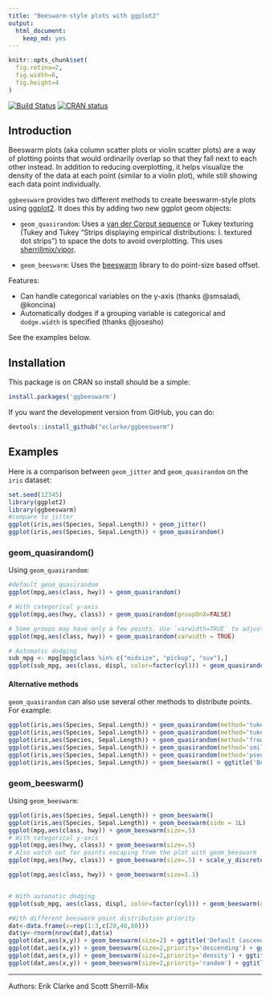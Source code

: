 ```yaml
---
title: "Beeswarm-style plots with ggplot2"
output: 
  html_document: 
    keep_md: yes
---
```

```r
knitr::opts_chunk$set(
  fig.retina=2,
  fig.width=6,
  fig.height=4
)
```

[![Build Status](https://travis-ci.org/eclarke/ggbeeswarm.svg?branch=master)](https://travis-ci.org/eclarke/ggbeeswarm)
[![CRAN status](https://www.r-pkg.org/badges/version/ggbeeswarm)](https://cran.r-project.org/package=ggbeeswarm)

## Introduction
Beeswarm plots (aka column scatter plots or violin scatter plots) are a way of plotting points that would ordinarily overlap so that they fall next to each other instead. In addition to reducing overplotting, it helps visualize the density of the data at each point (similar to a violin plot), while still showing each data point individually.

`ggbeeswarm` provides two different methods to create beeswarm-style plots using [ggplot2](http://ggplot2.org). It does this by adding two new ggplot geom objects:

- `geom_quasirandom`: Uses a [van der Corput sequence](http://en.wikipedia.org/wiki/Van_der_Corput_sequence) or Tukey texturing (Tukey and Tukey "Strips displaying empirical distributions: I. textured dot strips") to space the dots to avoid overplotting. This uses [sherrillmix/vipor](https://github.com/sherrillmix/vipor).

- `geom_beeswarm`: Uses the [beeswarm](https://cran.r-project.org/web/packages/beeswarm/index.html) library to do point-size based offset. 

Features: 

- Can handle categorical variables on the y-axis (thanks @smsaladi, @koncina)
- Automatically dodges if a grouping variable is categorical and `dodge.width` is specified (thanks @josesho)

See the examples below.


## Installation

This package is on CRAN so install should be a simple:
```r
install.packages('ggbeeswarm')
```

If you want the development version from GitHub, you can do:

```r
devtools::install_github("eclarke/ggbeeswarm")
```

## Examples
Here is a comparison between `geom_jitter` and `geom_quasirandom` on the `iris` dataset:
```r
set.seed(12345)
library(ggplot2)
library(ggbeeswarm)
#compare to jitter
ggplot(iris,aes(Species, Sepal.Length)) + geom_jitter()
ggplot(iris,aes(Species, Sepal.Length)) + geom_quasirandom()
```

### geom_quasirandom()

Using `geom_quasirandom`:
```r

#default geom_quasirandom
ggplot(mpg,aes(class, hwy)) + geom_quasirandom()

# With categorical y-axis
ggplot(mpg,aes(hwy, class)) + geom_quasirandom(groupOnX=FALSE)

# Some groups may have only a few points. Use `varwidth=TRUE` to adjust width dynamically.
ggplot(mpg,aes(class, hwy)) + geom_quasirandom(varwidth = TRUE)

# Automatic dodging
sub_mpg <- mpg[mpg$class %in% c("midsize", "pickup", "suv"),]
ggplot(sub_mpg, aes(class, displ, color=factor(cyl))) + geom_quasirandom(dodge.width=1)
```

#### Alternative methods
`geom_quasirandom` can also use several other methods to distribute points. For example:
```r
ggplot(iris,aes(Species, Sepal.Length)) + geom_quasirandom(method='tukey') + ggtitle('Tukey texture')
ggplot(iris,aes(Species, Sepal.Length)) + geom_quasirandom(method='tukeyDense') + ggtitle('Tukey + density')
ggplot(iris,aes(Species, Sepal.Length)) + geom_quasirandom(method='frowney') + ggtitle('Banded frowns')
ggplot(iris,aes(Species, Sepal.Length)) + geom_quasirandom(method='smiley') + ggtitle('Banded smiles')
ggplot(iris,aes(Species, Sepal.Length)) + geom_quasirandom(method='pseudorandom') + ggtitle('Jittered density')
ggplot(iris,aes(Species, Sepal.Length)) + geom_beeswarm() + ggtitle('Beeswarm')
```

### geom_beeswarm()

Using `geom_beeswarm`:
```r

ggplot(iris,aes(Species, Sepal.Length)) + geom_beeswarm()
ggplot(iris,aes(Species, Sepal.Length)) + geom_beeswarm(side = 1L)
ggplot(mpg,aes(class, hwy)) + geom_beeswarm(size=.5)
# With categorical y-axis
ggplot(mpg,aes(hwy, class)) + geom_beeswarm(size=.5)
# Also watch out for points escaping from the plot with geom_beeswarm
ggplot(mpg,aes(hwy, class)) + geom_beeswarm(size=.5) + scale_y_discrete(expand=expansion(add=c(0.5,1)))

ggplot(mpg,aes(class, hwy)) + geom_beeswarm(size=1.1)


# With automatic dodging
ggplot(sub_mpg, aes(class, displ, color=factor(cyl))) + geom_beeswarm(dodge.width=0.5)

#With different beeswarm point distribution priority
dat<-data.frame(x=rep(1:3,c(20,40,80)))
dat$y<-rnorm(nrow(dat),dat$x)
ggplot(dat,aes(x,y)) + geom_beeswarm(size=2) + ggtitle('Default (ascending)') + scale_x_continuous(expand=expansion(add=c(0.5,.5)))
ggplot(dat,aes(x,y)) + geom_beeswarm(size=2,priority='descending') + ggtitle('Descending') + scale_x_continuous(expand=expansion(add=c(0.5,.5)))
ggplot(dat,aes(x,y)) + geom_beeswarm(size=2,priority='density') + ggtitle('Density') + scale_x_continuous(expand=expansion(add=c(0.5,.5)))
ggplot(dat,aes(x,y)) + geom_beeswarm(size=2,priority='random') + ggtitle('Random') + scale_x_continuous(expand=expansion(add=c(0.5,.5)))
```


------
Authors: Erik Clarke and Scott Sherrill-Mix

